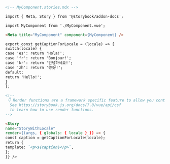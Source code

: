 ```md
<!-- MyComponent.stories.mdx -->

import { Meta, Story } from '@storybook/addon-docs';

import MyComponent from './MyComponent.vue';

<Meta title="MyComponent" component={MyComponent} />

export const getCaptionForLocale = (locale) => {
switch(locale) {
case 'es': return 'Hola!';
case 'fr': return 'Bonjour!';
case 'kr': return '안녕하세요!';
case 'zh': return '你好!';
default:
return 'Hello!';
}
};

<!--
 👇 Render functions are a framework specific feature to allow you control on how the component renders.
  See https://storybook.js.org/docs/7.0/vue/api/csf
  to learn how to use render functions.
-->

<Story
name="StoryWithLocale"
render={(args, { globals: { locale } }) => {
const caption = getCaptionForLocale(locale);
return {
template: `<p>${caption}</p>`,
};
}} />
```
